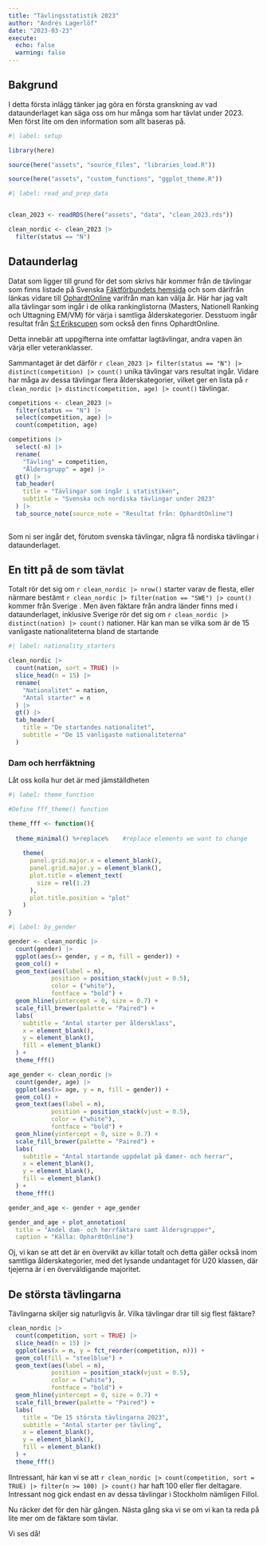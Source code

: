 ```yaml
---
title: "Tävlingsstatistik 2023"
author: "Andrés Lagerlöf"
date: "2023-03-23"
execute: 
  echo: false
  warning: false
---
```


## Bakgrund

I detta första inlägg tänker jag göra en första granskning av vad dataunderlaget kan säga oss om hur många som har tävlat under 2023. Men först lite om den information som allt baseras på.

```r
#| label: setup

library(here)

source(here("assets", "source_files", "libraries_load.R"))

source(here("assets", "custom_functions", "ggplot_theme.R"))
```

```r
#| label: read_and_prep_data


clean_2023 <- readRDS(here("assets", "data", "clean_2023.rds"))

clean_nordic <- clean_2023 |> 
  filter(status == "N")

```

## Dataunderlag

Datat som ligger till grund för det som skrivs här kommer från de tävlingar som finns listade på Svenska [Fäktförbundets hemsida](https://svenskfaktning.se/landslag/svensk-ranking-och-uttagningskriterier/) och som därifrån länkas vidare till [OphardtOnline](https://fencing.ophardt.online/sv/search/rankings/3?season=2023) varifrån man kan välja år. Här har jag valt alla tävlingar som ingår i de olika rankinglistorna (Masters, Nationell Ranking och Uttagning EM/VM) för värja i samtliga ålderskategorier. Desstuom ingår resultat från [S:t Erikscupen](https://fencing.ophardt.online/sv/search/rankings/72) som också den finns OphardtOnline.

::: callout-important
Detta innebär att uppgifterna inte omfattar lagtävlingar, andra vapen än värja eller veteranklasser.
:::

Sammantaget är det därför `r clean_2023 |> filter(status == "N") |> distinct(competition) |> count()` unika tävlingar vars resultat ingår. Vidare har måga av dessa tävlingar flera ålderskategorier, vilket ger en lista på `r clean_nordic |> distinct(competition, age) |> count()` tävlingar.

```r
competitions <- clean_2023 |> 
  filter(status == "N") |> 
  select(competition, age) |>
  count(competition, age)

competitions |> 
  select(-n) |>
  rename(
    "Tävling" = competition,
    "Åldersgrupp" = age) |> 
  gt() |> 
  tab_header(
    title = "Tävlingar som ingår i statistiken",
    subtitle = "Svenska och nordiska tävlingar under 2023"
  ) |> 
  tab_source_note(source_note = "Resultat från: OphardtOnline")
  
```

Som ni ser ingår det, förutom svenska tävlingar, några få nordiska tävlingar i dataunderlaget.

## En titt på de som tävlat

Totalt rör det sig om `r clean_nordic |> nrow()` starter varav de flesta, eller närmare bestämt `r clean_nordic |> filter(nation == "SWE") |> count()` kommer från Sverige . Men även fäktare från andra länder finns med i dataunderlaget, inklusive Sverige rör det sig om `r clean_nordic |> distinct(nation) |> count()` nationer. Här kan man se vilka som är de 15 vanligaste nationaliteterna bland de startande

```r
#| label: nationality_starters

clean_nordic |> 
  count(nation, sort = TRUE) |> 
  slice_head(n = 15) |> 
  rename(
    "Nationalitet" = nation,
    "Antal starter" = n
  ) |> 
  gt() |> 
  tab_header(
    title = "De startandes nationalitet",
    subtitle = "De 15 vanligaste nationaliteterna"
  )
```

### Dam och herrfäktning

Låt oss kolla hur det är med jämställdheten

```r
#| label: theme_function

#Define fff_theme() function

theme_fff <- function(){ 
  
  theme_minimal() %+replace%    #replace elements we want to change
    
    theme(
      panel.grid.major.x = element_blank(),
      panel.grid.major.y = element_blank(),
      plot.title = element_text(
        size = rel(1.2)
      ),
      plot.title.position = "plot"
    )
}  

```

```r
#| label: by_gender

gender <- clean_nordic |> 
  count(gender) |> 
  ggplot(aes(x= gender, y = n, fill = gender)) +
  geom_col() +
  geom_text(aes(label = n),
            position = position_stack(vjust = 0.5),
            color = ("white"),
            fontface = "bold") +
  geom_hline(yintercept = 0, size = 0.7) +
  scale_fill_brewer(palette = "Paired") +
  labs(
    subtitle = "Antal starter per åldersklass",
    x = element_blank(),
    y = element_blank(),
    fill = element_blank()
  ) + 
  theme_fff()

age_gender <- clean_nordic |> 
  count(gender, age) |> 
  ggplot(aes(x= age, y = n, fill = gender)) +
  geom_col() +
  geom_text(aes(label = n),
            position = position_stack(vjust = 0.5),
            color = ("white"),
            fontface = "bold") +
  geom_hline(yintercept = 0, size = 0.7) +
  scale_fill_brewer(palette = "Paired") +
  labs(
    subtitle = "Antal startande uppdelat på damer- och herrar",
    x = element_blank(),
    y = element_blank(),
    fill = element_blank()
  ) + 
  theme_fff()

gender_and_age <- gender + age_gender

gender_and_age + plot_annotation(
  title = "Andel dam- och herrfäktare samt åldersgrupper",
  caption = "Källa: OphardtOnline")
```

Oj, vi kan se att det är en övervikt av killar totalt och detta gäller också inom samtliga ålderskategorier, med det lysande undantaget för U20 klassen, där tjejerna är i en överväldigande majoritet.

## De största tävlingarna

Tävlingarna skiljer sig naturligvis år. Vilka tävlingar drar till sig flest fäktare?

```r

clean_nordic |> 
  count(competition, sort = TRUE) |> 
  slice_head(n = 15) |> 
  ggplot(aes(x = n, y = fct_reorder(competition, n))) +
  geom_col(fill = "steelblue") +
  geom_text(aes(label = n),
            position = position_stack(vjust = 0.5),
            color = ("white"),
            fontface = "bold") +
  geom_hline(yintercept = 0, size = 0.7) +
  scale_fill_brewer(palette = "Paired") +
  labs(
    title = "De 15 största tävlingarna 2023",
    subtitle = "Antal starter per tävling",
    x = element_blank(),
    y = element_blank(),
    fill = element_blank()
  ) + 
  theme_fff()
```

IIntressant, här kan vi se att `r clean_nordic |> count(competition, sort = TRUE) |> filter(n >= 100) |> count()` har haft 100 eller fler deltagare. Intressant nog gick endast en av dessa tävlingar i Stockholm nämligen Fillol.

Nu räcker det för den här gången. Nästa gång ska vi se om vi kan ta reda på lite mer om de fäktare som tävlar.

Vi ses då!
